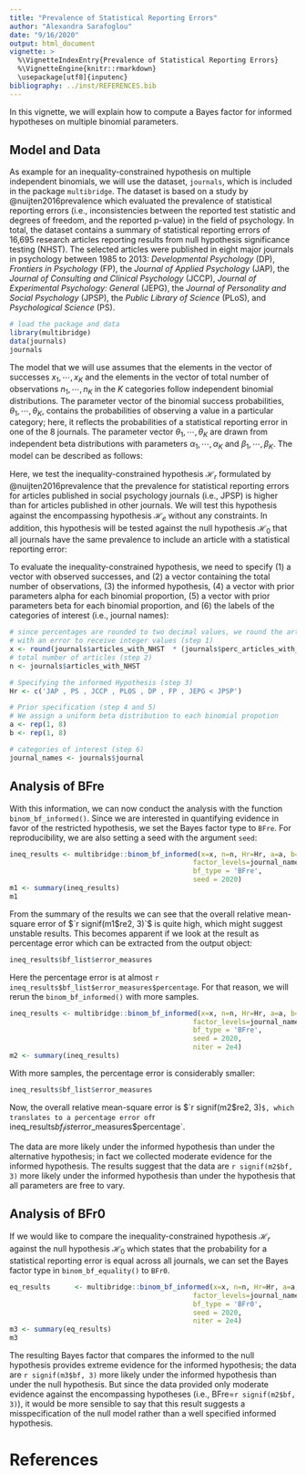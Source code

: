 ```yaml
---
title: "Prevalence of Statistical Reporting Errors"
author: "Alexandra Sarafoglou"
date: "9/16/2020"
output: html_document
vignette: >
  %\VignetteIndexEntry{Prevalence of Statistical Reporting Errors}
  %\VignetteEngine{knitr::rmarkdown}
  \usepackage[utf8]{inputenc}
bibliography: ../inst/REFERENCES.bib
---
```


In this vignette, we will explain how to compute a Bayes factor for informed hypotheses on 
multiple binomial parameters. 

## Model and Data

As example for an inequality-constrained hypothesis on multiple independent binomials, we will use the dataset, `journals`, which is included in the package `multibridge`. The dataset is based on a study by @nuijten2016prevalence which evaluated the prevalence of statistical reporting errors (i.e., inconsistencies between the reported test statistic and degrees of freedom, and the reported p-value) in the field of psychology. In total, the dataset contains a summary of statistical reporting errors of 16,695 research articles reporting results from null hypothesis significance testing (NHST). The selected articles were published in eight major journals in psychology between 1985 to 2013: *Developmental Psychology* (DP), *Frontiers in Psychology* (FP), the *Journal of Applied Psychology* (JAP), the *Journal of Consulting and Clinical Psychology* (JCCP), *Journal of Experimental Psychology: General* (JEPG), the *Journal of Personality and Social Psychology* (JPSP), the *Public Library of Science* (PLoS), and *Psychological Science* (PS).

```r
# load the package and data
library(multibridge)
data(journals)
journals
```

The model that we will use assumes that the elements in the vector of successes $x_1, \cdots, x_K$ and the elements in the vector of total number of observations $n_1, \cdots, n_K$ in the $K$ categories follow independent binomial distributions. The parameter vector of the binomial success probabilities, $\theta_1, \cdots, \theta_K$, contains the probabilities of observing a value in a particular category; here, it reflects the probabilities of a statistical reporting error in one of the 8 journals. The parameter vector $\theta_1, \cdots, \theta_K$ are drawn from independent beta distributions with parameters $\alpha_1, \cdots, \alpha_K$ and $\beta_1, \cdots, \beta_K$. The model can be described as follows:

\begin{align}
  x_1 \cdots x_K & \sim \prod_{k = 1}^K \text{Binomial}(\theta_k, n_k) \\
  \theta_1 \cdots \theta_K &\sim \prod_{k = 1}^K \text{Beta}(\alpha_k, \beta_k) \\
\end{align}

Here, we test the inequality-constrained hypothesis $\mathcal{H}_r$ formulated by @nuijten2016prevalence that the prevalence for statistical reporting errors for articles published in social psychology journals (i.e., JPSP) is higher than for articles published in other journals. We will test this hypothesis against the encompassing hypothesis $\mathcal{H}_e$ without any constraints. In addition, this hypothesis will be tested against the null hypothesis $\mathcal{H}_0$ that all journals have the same prevalence to include an article with a statistical reporting error:

\begin{align*}
    \mathcal{H}_r &: (\theta_{\text{DP}}, \theta_{\text{FP}}, \theta_{\text{JAP}} , \theta_{\text{JCCP}} , \theta_{\text{JEPG}} , \theta_{\text{PLoS}}, \theta_{\text{PS}}) < \theta_{\text{JPSP}} \\
    \mathcal{H}_e &: \theta_{\text{DP}} ,  \theta_{\text{FP}} ,  \cdots , \theta_{\text{JPSP}}\\
    \mathcal{H}_0 &: \theta_{\text{DP}} =  \theta_{\text{FP}} =  \cdots = \theta_{\text{JPSP}}.
\end{align*}

To evaluate the inequality-constrained hypothesis, we need to specify (1) a vector with observed successes, and (2) a vector containing the total number of observations, (3) the informed hypothesis, (4) a vector with prior parameters alpha for each binomial proportion, (5) a vector with prior parameters beta for each binomial proportion, and (6) the labels of the categories of interest (i.e., journal names): 

```r
# since percentages are rounded to two decimal values, we round the articles
# with an error to receive integer values (step 1)
x <- round(journals$articles_with_NHST  * (journals$perc_articles_with_errors/100))
# total number of articles (step 2)
n <- journals$articles_with_NHST 

# Specifying the informed Hypothesis (step 3)
Hr <- c('JAP , PS , JCCP , PLOS , DP , FP , JEPG < JPSP')

# Prior specification (step 4 and 5)
# We assign a uniform beta distribution to each binomial propotion
a <- rep(1, 8)
b <- rep(1, 8)

# categories of interest (step 6)
journal_names <- journals$journal
```

## Analysis of BFre
With this information, we can now conduct the analysis with the function `binom_bf_informed()`. Since we are interested in quantifying evidence in favor of the restricted hypothesis, we set the Bayes factor type to `BFre`. For reproducibility, we are also setting a seed with the argument `seed`:

```r
ineq_results <- multibridge::binom_bf_informed(x=x, n=n, Hr=Hr, a=a, b=b, 
                                             factor_levels=journal_names, 
                                             bf_type = 'BFre',
                                             seed = 2020)
m1 <- summary(ineq_results)
m1
```
From the summary of the results we can see that the overall relative mean-square error of $`r signif(m1$re2, 3)`$ is quite high, which might suggest unstable results. This becomes apparent if we look at the result as percentage error which can be extracted from the output object:

```r
ineq_results$bf_list$error_measures
```

Here the percentage error is at almost `r ineq_results$bf_list$error_measures$percentage`.
For that reason, we will rerun the `binom_bf_informed()` with more samples.

```r
ineq_results <- multibridge::binom_bf_informed(x=x, n=n, Hr=Hr, a=a, b=b, 
                                             factor_levels=journal_names, 
                                             bf_type = 'BFre',
                                             seed = 2020,
                                             niter = 2e4)
m2 <- summary(ineq_results)
```

With more samples, the percentage error is considerably smaller:

```r
ineq_results$bf_list$error_measures
```

Now, the overall relative mean-square error is $`r signif(m2$re2, 3)`$, which translates to a percentage error of
`r ineq_results$bf_list$error_measures$percentage`.

The data are more likely under the informed hypothesis than under the 
alternative hypothesis; in fact we collected moderate evidence for the informed
hypothesis. The results suggest that the data 
are `r signif(m2$bf, 3)` more likely under
the informed hypothesis than under the hypothesis that all parameters are 
free to vary.

## Analysis of BFr0

If we would like to compare the inequality-constrained hypothesis $\mathcal{H}_r$ against the null hypothesis $\mathcal{H}_0$ which states that the probability for a statistical reporting error is equal across all journals, we can set the Bayes factor type in `binom_bf_equality()` to `BFr0`.


```r
eq_results      <- multibridge::binom_bf_informed(x=x, n=n, Hr=Hr, a=a, b=b, 
                                             factor_levels=journal_names, 
                                             bf_type = 'BFr0',
                                             seed = 2020,
                                             niter = 2e4)
m3 <- summary(eq_results)
m3
```

The resulting Bayes factor that compares the informed to the null hypothesis provides extreme evidence 
for the informed hypothesis; the data are `r signif(m3$bf, 3)` more likely under the informed hypothesis than 
under the null hypothesis. But since the data provided only moderate evidence against the
encompassing hypotheses (i.e., BFre=`r signif(m2$bf, 3)`), it would be more
sensible to say that this result suggests a misspecification of
the null model rather than a well specified informed hypothesis.

# References